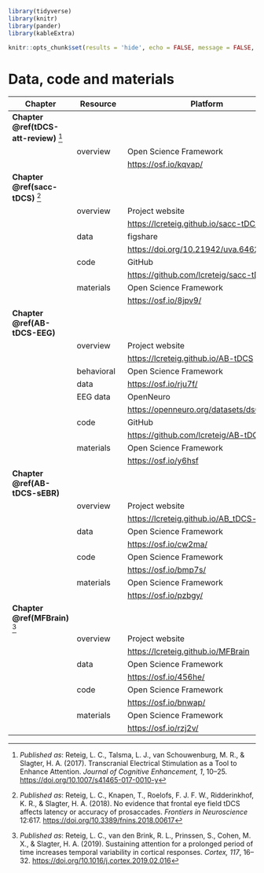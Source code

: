 ```r
library(tidyverse)
library(knitr)
library(pander)
library(kableExtra)

knitr::opts_chunk$set(results = 'hide', echo = FALSE, message = FALSE, warning = FALSE)
```

# Data, code and materials {#resources-supplement}

\vspace{-12pt}

\begingroup
\renewcommand{\arraystretch}{1}
\setlength{\tabcolsep}{0pt}
\setlength{\LTleft}{-20cm plus -1fill}
\setlength{\LTright}{\LTleft}
\footnotesize

| Chapter                                  | Resource     | Platform                                  | DOI                                |
|------------------------------------------|--------------|-------------------------------------------|------------------------------------|
| __Chapter \@ref(tDCS-att-review)__ [^ch2] |              |                                           |                                    |
|                                          | overview     | Open Science Framework                    | 10.17605/OSF.IO/KQVAP              |
|                                          |              | <https://osf.io/kqvap/>                   |                                    |
| __Chapter \@ref(sacc-tDCS)__ [^ch3]       |              |                                           |                                    |
|                                          | overview     | Project website                           |                                    |
|                                          |              | <https://lcreteig.github.io/sacc-tDCS>    |                                    |
|                                          | data         | figshare                                  | 10.21942/uva.6462770               |
|                                          |              | <https://doi.org/10.21942/uva.6462770.v1> |                                    |
|                                          | code         | GitHub                                    | 10.5281/zenodo.1410502             |
|                                          |              | <https://github.com/lcreteig/sacc-tDCS>   |                                    |
|                                          | materials    | Open Science Framework                    | 10.17605/OSF.IO/8JPV9              |
|                                          |              | <https://osf.io/8jpv9/>                   |                                    |
| __Chapter \@ref(AB-tDCS-EEG)__           |              |                                           |                                    |
|                                          | overview     | Project website                           |                                    |
|                                          |              | <https://lcreteig.github.io/AB-tDCS>      |                                    |
|                                          | behavioral&nbsp;&nbsp;   | Open Science Framework                    | 10.17605/OSF.IO/RJU7F              |
|                                          | data         | <https://osf.io/rju7f/>                   |                                    |
|                                          | EEG data     | OpenNeuro                                 | 10.18112/openneuro.ds001810.v1.1.0 |
|                                          |              | <https://openneuro.org/datasets/ds001810> |                                    |
|                                          | code         | GitHub                                    | 10.5281/zenodo.3233872             |
|                                          |              | <https://github.com/lcreteig/AB-tDCS>     |                                    |
|                                          | materials    | Open Science Framework                    | 10.17605/OSF.IO/Y6HSF              |
|                                          |              | <https://osf.io/y6hsf>                    |                                    |
| __Chapter \@ref(AB-tDCS-sEBR)__          |              |                                           |                                    |
|                                          | overview     | Project website                           |                                    |
|                                          |              | <https://lcreteig.github.io/AB_tDCS-sEBR> |                                    |
|                                          | data         | Open Science Framework                    | 10.17605/OSF.IO/CW2MA              |
|                                          |              | <https://osf.io/cw2ma/>                   |                                    |
|                                          | code         | Open Science Framework                    | 10.17605/OSF.IO/BMP7S              |
|                                          |              | <https://osf.io/bmp7s/>                   |                                    |
|                                          | materials    | Open Science Framework                    | 10.17605/OSF.IO/PZBGY              |
|                                          |              | <https://osf.io/pzbgy/>                   |                                    |
| __Chapter \@ref(MFBrain)__ [^ch6]         |              |                                           |                                    |
|                                          | overview     | Project website                           |                                    |
|                                          |              | <https://lcreteig.github.io/MFBrain>      |                                    |
|                                          | data         | Open Science Framework                    | 10.17605/OSF.IO/456HE              |
|                                          |              | <https://osf.io/456he/>                   |                                    |
|                                          | code         | Open Science Framework                    | 10.17605/OSF.IO/BNWAP              |
|                                          |              | <https://osf.io/bnwap/>                   |                                    |
|                                          | materials    | Open Science Framework                    | 10.17605/OSF.IO/RZ2JV              |
|                                          |              | <https://osf.io/rzj2v/>                   |                                    |

\endgroup

[^ch2]: _Published as_: Reteig, L. C., Talsma, L. J., van Schouwenburg, M. R., & Slagter, H. A. (2017). Transcranial Electrical Stimulation as a Tool to Enhance Attention. _Journal of Cognitive Enhancement, 1_, 10--25. <https://doi.org/10.1007/s41465-017-0010-y>

[^ch3]: _Published as_: Reteig, L. C., Knapen, T., Roelofs, F. J. F. W., Ridderinkhof, K. R., & Slagter, H. A. (2018). No evidence that frontal eye field tDCS affects latency or accuracy of prosaccades. _Frontiers in Neuroscience_ 12:617. <https://doi.org/10.3389/fnins.2018.00617>

[^ch6]: _Published as_: Reteig, L. C., van den Brink, R. L., Prinssen, S., Cohen, M. X., & Slagter, H. A. (2019). Sustaining attention for a prolonged period of time increases temporal variability in cortical responses. *Cortex, 117*, 16--32. <https://doi.org/10.1016/j.cortex.2019.02.016>

\setlength\beforechapskip{50pt}